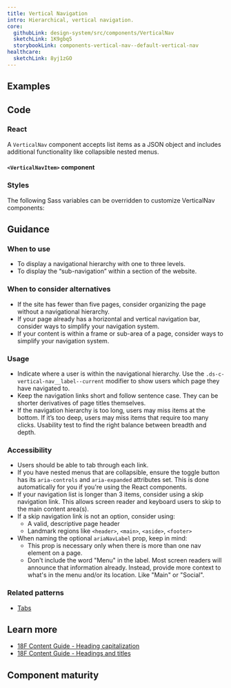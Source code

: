 ```yaml
---
title: Vertical Navigation
intro: Hierarchical, vertical navigation.
core:
  githubLink: design-system/src/components/VerticalNav
  sketchLink: 1K9gbq5
  storybookLink: components-vertical-nav--default-vertical-nav
healthcare:
  sketchLink: 8yj1zGO
---
```



## Examples

<StorybookExample
  componentName="vertical nav"
  storyId="components-vertical-nav--default-vertical-nav"
/>

## Code

### React

A `VerticalNav` component accepts list items as a JSON object and includes additional functionality like collapsible nested menus.

<PropTable componentName="VerticalNav" />

#### `<VerticalNavItem>` component

<PropTable componentName="VerticalNavItem" />

### Styles

The following Sass variables can be overridden to customize VerticalNav components:

<ComponentThemeOptions
  componentname="vertical-nav"
/>

## Guidance

### When to use

- To display a navigational hierarchy with one to three levels.
- To display the “sub-navigation” within a section of the website.

### When to consider alternatives

- If the site has fewer than five pages, consider organizing the page without a navigational hierarchy.
- If your page already has a horizontal and vertical navigation bar, consider ways to simplify your navigation system.
- If your content is within a frame or sub-area of a page, consider ways to simplify your navigation system.

### Usage

- Indicate where a user is within the navigational hierarchy. Use the `.ds-c-vertical-nav__label--current` modifier to show users which page they have navigated to.
- Keep the navigation links short and follow sentence case. They can be shorter derivatives of page titles themselves.
- If the navigation hierarchy is too long, users may miss items at the bottom. If it’s too deep, users may miss items that require too many clicks. Usability test to find the right balance between breadth and depth.

### Accessibility

- Users should be able to tab through each link.
- If you have nested menus that are collapsible, ensure the toggle button has its `aria-controls` and `aria-expanded` attributes set. This is done automatically for you
  if you're using the React components.
- If your navigation list is longer than 3 items, consider using a skip navigation link. This allows screen reader and keyboard users to skip to the main content area(s).
- If a skip navigation link is not an option, consider using:
  - A valid, descriptive page header
  - Landmark regions like `<header>`, `<main>`, `<aside>`, `<footer>`
- When naming the optional `ariaNavLabel` prop, keep in mind:
  - This prop is necessary only when there is more than one nav element on a page.
  - Don't include the word "Menu" in the label. Most screen readers will announce that information already. Instead, provide more context to what's in the menu and/or its location. Like "Main" or "Social".

### Related patterns

- [Tabs](/components/tabs/)

## Learn more

- [18F Content Guide \- Heading capitalization](https://content-guide.18f.gov/capitalization/#headings)
- [18F Content Guide \- Headings and titles](https://content-guide.18f.gov/headings-and-titles/)

## Component maturity

<MaturityChecklist
  a11yStandards={true}
  color={true}
  forcedColors={false}
  screenReaders={true}  
  keyboardNavigable={true}
  storybook={true}
  responsive={true}
  spanish={null}
  completeUiKit={false}
  responsiveUiKit={false}
  tokensInCode={true}
  tokensInSketch={true}
/>